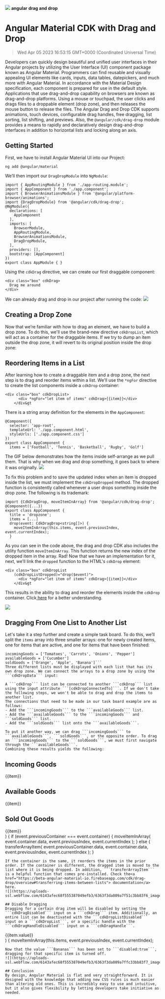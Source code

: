 ![](https://uploads-ssl.webflow.com/6143afec68f555387049efb3/63dd783dabd0f446461c6040_angularcdk_7bed5d04b16fa232c4627793d2693061_2000.jpeg)
**angular** **drag and drop**
# Angular Material CDK with Drag and Drop
> Wed Apr 05 2023 16:53:15 GMT+0000 (Coordinated Universal Time)

Developers can quickly design beautiful and unified user interfaces in their Angular projects by utilizing the User Interface (UI) component package known as Angular Material. Programmers can find reusable and visually appealing UI elements like cards, inputs, data tables, datepickers, and much more with Angular Material. In accordance with the Material Design specification, each component is prepared for use in the default style. Applications that use drag-and-drop capability on browsers are known as drag-and-drop platforms. Using a mouse or touchpad, the user clicks and drags files to a droppable element (drop zone), and then releases the mouse button to release the files.
The Angular Drag and Drop CDK supports animations, touch devices, configurable drag handles, free dragging, list sorting, list shifting, and previews. Also, the ```@angular/cdk/drag-drop``` module provides a means to rapidly and declaratively design drag-and-drop interfaces in addition to horizontal lists and locking along an axis.

## Getting Started
First, we have to install Angular Material UI into our Project:
```
ng add @angular/material
```
We’ll then import our ```DragDropModule``` into ```NgModule```:
```
import { AppRoutingModule } from './app-routing.module';
import { AppComponent } from './app.component';
import { BrowserAnimationsModule } from '@angular/platform-browser/animations';
import {DragDropModule} from '@angular/cdk/drag-drop';
@NgModule({
  declarations: [
    AppComponent
  ],
  imports: [
    BrowserModule,
    AppRoutingModule,
    BrowserAnimationsModule,
    DragDropModule,
  ],
  providers: [],
  bootstrap: [AppComponent]
})
export class AppModule { }
```


Using the ```cdkDrag``` directive, we can create our first draggable component:
```
<div class="box" cdkDrag>
  Drag me around
</div>
```


We can already drag and drop in our project after running the code:
![](https://uploads-ssl.webflow.com/6143afec68f555387049efb3/6363f3da809a7f968abb83f5_image5_b5cae6c4da6d7d661924711b18e500b8.g)

## Creating a Drop Zone
Now that we’re familiar with how to drag an element, we have to build a drop zone. To do this, we'll use the brand-new directive ```cdkDropList```, which will act as a container for the draggable items. If we try to dump an item outside the drop zone, it will revert to its original position inside the drop zone:

## Reordering Items in a List
After learning how to create a draggable item and a drop zone, the next step is to drag and reorder items within a list. We'll use the ```*ngFor``` directive to create the list components inside a ```cdkDrop``` container:
```
<div class="box" cdkDropList>
      <div *ngFor="let item of items" cdkDrag>{{item}}</div>
    </div&gt
```
There is a string array definition for the elements in the ```AppComponent```:
```
@Component({
  selector: 'app-root',
  templateUrl: './app.component.html',
  styleUrls: ['./app.component.css']
})
export class AppComponent {
  items = ['Football', 'Tennis', 'Basketball', 'Rugby', 'Golf']

```
The GIF below demonstrates how the items inside self-arrange as we pull them. That is why when we drag and drop something, it goes back to where it was originally.
![](https://uploads-ssl.webflow.com/6143afec68f555387049efb3/6363f3da809a7f753dbb83f4_image3_2f91b7fc048d3e917b18258e01dee7ce.g)

To fix this problem and to save the updated index when an item is dropped inside the list, we must implement the ```cdkDropDropped``` method. The dropped function is consistently called whenever a user drops something inside the drop zone. The following is its trademark:
```
import {CdkDragDrop, moveItemInArray} from '@angular/cdk/drag-drop';
@Component({...})
export class AppComponent {
  title = 'dropzone';
  items = [...]
  drop(event: CdkDragDrop<string[]>) {
    moveItemInArray(this.items, event.previousIndex, event.currentIndex);
  }

```
As you can see in the code above, the drag and drop CDK also includes the utility function ```moveItemInArray```. This function returns the new index of the dropped item in the array. Rad!
Now that we have an implementation for it, next, we’ll link the ```dropped``` function to the HTML's ```cdkDrop``` element:
```
<div class="box" cdkDropList
    (cdkDropListDropped)="drop($event)">
      <div *ngFor="let item of items" cdkDrag>{{item}}</div>
    </div&gt
```
This results in the ability to drag and reorder the elements inside the ```cdkDrop``` container. Click<a href="https://beta-angular-material-io.firebaseapp.com/cdk/drag-drop/overview#reordering-lists"> here</a> for a better understanding.

![](https://uploads-ssl.webflow.com/6143afec68f555387049efb3/6363f3da809a7f4c0dbb83f2_image2_dfb420a819eec05c94b410164d6c4cc4.g)

## Dragging From One List to Another List
Let's take it a step further and create a simple task board.
To do this, we’ll split the ```items``` array into three smaller arrays: one for newly created items, one for items that are active, and one for items that have been finished:
```
incomingGoods = ['Tomatoes', 'Carrots', 'Onions', 'Pepper']
availableGoods = ['Cucumber']
soldGoods = ['Orange', 'Apple', 'Banana']```
Three different lists must be displayed with each list that has its own drop zone. We can connect the arrays to a drop zone by using the ```cdkDropData``` input:

A ```cdkDrop``` list can be connected to another ```cdkDrop``` list using the input attribute ```[cdkDropConnectedTo]```. If we don't take the following steps, we won't be able to drag and drop the items to another list.
The connections that need to be made in our task board example are as follows:
- Add the ```incomingGoods``` to the ```availableGoods``` list.
- Add the ```availableGoods``` to the ```incomingGoods``` and ```soldGoods``` list.
- Add the ```soldGoods``` list onto the ```availableGoods```.

To put it another way, we can drag ```incomingGoods``` to ```availableGoods```, ```soldGoods```, or the opposite order. To drag an ```incomingGoods``` to the ```soldGoods```, we must first navigate through the ```availableGoods```.
Combining these results yields the following:
```
<div cdkDropListGroup>
  <div class="container">
    <h2>Incoming Goods</h2>
    <div
 id="incoming"
      cdkDropList
      [cdkDropListData]="incomingItems"
      cdkDropListConnectedTo="available"
 class="list"
      (cdkDropListDropped)="drop($event)"
      [cdkDropListEnterPredicate]="noReturnPredicate">
      <div class="box" *ngFor="let item of incomingItems" cdkDrag>{{item}}</div>
    </div>
  </div>
  <div class="container">
    <h2>Available Goods</h2>
    <div
 id="available"
      cdkDropList
      [cdkDropListData]="availableItems"
      cdkDropListConnectedTo="sold"
 class="list"
      (cdkDropListDropped)="drop($event)"
      >
      <div class="box" *ngFor="let item of availableItems" cdkDrag>{{item}}</div>
    </div>
  </div>
  <div class="container">
    <h2>Sold Out Goods</h2>
    <div
 id="sold"
      cdkDropList
      [cdkDropListData]="soldItems"
      cdkDropListConnectedTo="available"
 class="list"
      (cdkDropListDropped)="drop($event)"
      >
      <div class="box" *ngFor="let item of soldItems" cdkDrag>{{item}}</div>
    </div>
  </div>
</div&gt
```
The final step is to make our ```dropped``` function smarter. In order to satisfy our needs, it must move items from one list to another list.
```
dropped(event: CdkDragDrop<string[]>) {
 if (event.previousContainer === event.container) {
   moveItemInArray(
 event.container.data,
 event.previousIndex,
 event.currentIndex
   );
  } else {
    transferArrayItem(
 event.previousContainer.data,
 event.container.data,
 event.previousIndex,
 event.currentIndex
   );
 }

```
If the container is the same, it reorders the items in the prior order. If the container is different, the dragged item is moved to the list where it is being dropped. In addition, ```transferArrayItem``` is a helpful function that comes pre-installed. Check the<a href="https://beta-angular-material-io.firebaseapp.com/cdk/drag-drop/overview#transferring-items-between-lists"> documentation</a> here.
![](https://uploads-ssl.webflow.com/6143afec68f555387049efb3/6363f3da809a7f51c3bb83f6_image4_943d1e81966d67a12449a7b811b70d94.g)

## Disable Dragging
Dragging for a certain drag item will be disabled by setting the ```cdkDragDisabled``` input on a ```cdkDrag``` item. Additionally, an entire list can be deactivated with the ```cdkDropListDisabled``` input on a ```cdkDropList```, or a specific handle with the ```cdkDragHandleDisabled``` input on a ```cdkDragHandle```.
```
<div cdkDropList class="list" (cdkDropListDropped)="drop($event)">
  <div
 class="box"
    *ngFor="let item of items"
    cdkDrag
    [cdkDragDisabled]="item.disabled">{{item.value}}</div>
</div&gt
```
We set the boolean function of our value to either true/false in our ```app.component.ts.```:
```
@Component({
  selector: 'app-root',
  templateUrl: './app.component.html',
  styleUrls: ['./app.component.css']
})
export class AppComponent {
  items = [
    {value: 'Oranges', disabled: false},
    {value: 'Bananas', disabled: true},
    {value: 'Mangoes', disabled: false},
  ];
  drop(event: CdkDragDrop<string[]>) {
    moveItemInArray(this.items, event.previousIndex, event.currentIndex);

```
Now that the value ```Bananas``` has been set to ```disabled:true```, dragging for that specific item is turned off.
![](https://uploads-ssl.webflow.com/6143afec68f555387049efb3/6363f3da809a7ffc33bb83f7_image1_bdade91e90c255ce951ae93d204d4130.g)

## Conclusion
By design, Angular Material is flat and very straightforward. It is designed with the knowledge that adding new CSS rules is much easier than altering old ones. This is incredibly easy to use and intuitive, but it also gives flexibility by letting developers take initiative as needed.
